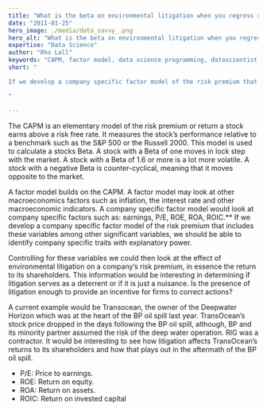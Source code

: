 ```yaml
---
title: "What is the beta on environmental litigation when you regress risk premium on company metrics?"
date: "2011-01-25"
hero_image: ./media/data_savvy_.png
hero_alt: "What is the beta on environmental litigation when you regress risk premium on company metrics?"
expertise: "Data Science"
author: "Rho Lall"
keywords: "CAPM, factor model, data science programming, datascientist, job of datascientist, job of data scientist, data driven insights, data driven storytelling, data driven solutions"
short: "

If we develop a company specific factor model of the risk premium that includes these variables among other significant variables, we should be able to identify company specific traits with explanatory power.

"

---
```


The CAPM is an elementary model of the risk premium or return a stock earns above a risk free rate. It measures the stock’s performance relative to a benchmark such as the S&amp;P 500 or the Russell 2000. This model is used to calculate a stocks Beta. A stock with a Beta of one moves in lock step with the market. A stock with a Beta of 1.6 or more is a lot more volatile. A stock with a negative Beta is counter-cyclical, meaning that it moves opposite to the market.

A factor model builds on the CAPM. A factor model may look at other macroeconomics factors such as inflation, the interest rate and other macroeconomic indicators. A company specific factor model would look at company specific factors such as: earnings, P/E, ROE, ROA, ROIC.** If we develop a company specific factor model of the risk premium that includes these variables among other significant variables, we should be able to identify company specific traits with explanatory power.

Controlling for these variables we could then look at the effect of environmental litigation on a company’s risk premium, in essence the return to its shareholders. This information would be interesting in determining if litigation serves as a deterrent or if it is just a nuisance. Is the presence of litigation enough to provide an incentive for firms to correct actions?

A current example would be Transocean, the owner of the Deepwater Horizon which was at the heart of the BP oil spill last year. TransOcean’s stock price dropped in the days following the BP oil spill, although, BP and its minority partner assumed the risk of the deep water operation. RIG was a contractor. It would be interesting to see how litigation affects TransOcean’s returns to its shareholders and how that plays out in the aftermath of the BP oil spill.

- P/E: Price to earnings.
- ROE: Return on equity.
- ROA: Return on assets.
- ROIC: Return on invested capital